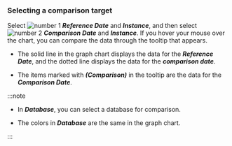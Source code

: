 ### Selecting a comparison target

Select ![number 1](/img/number-01.png) **_Reference Date_** and **_Instance_**, and then select ![number 2](/img/number-02.png) **_Comparison Date_** and **_Instance_**. If you hover your mouse over the chart, you can compare the data through the tooltip that appears.

<ImgLang img='db-compare-count-trend-tootip.png' dsec='Tooltip' />

- The solid line in the graph chart displays the data for the **_Reference Date_**, and the dotted line displays the data for the **_comparison date_**.

- The items marked with **_(Comparison)_** in the tooltip are the data for the **_Comparison Date_**.

:::note

- In **_Database_**, you can select a database for comparison.

- The colors in **_Database_** are the same in the graph chart.

:::
